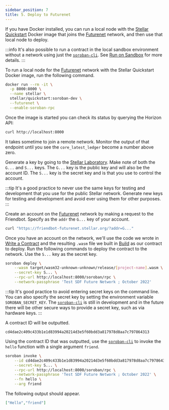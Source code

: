 ```yaml
---
sidebar_position: 7
title: 5. Deploy to Futurenet
---
```


If you have Docker installed, you can run a local node with the [Stellar
Quickstart] Docker image that joins the [Futurenet] network, and then use that
local node to deploy.

[Futurenet]: ../reference/futurenet

:::info
It's also possible to run a contract in the local sandbox environment without a
network using just the [`soroban-cli`]. See [Run on Sandbox] for more details.
:::

To run a local node for the [Futurenet] network with the Stellar Quickstart
Docker image, run the following command.

```sh
docker run --rm -it \
  -p 8000:8000 \
  --name stellar \
  stellar/quickstart:soroban-dev \
  --futurenet \
  --enable-soroban-rpc
```

Once the image is started you can check its status by querying the Horizon API:
```sh
curl http://localhost:8000
```

It takes sometime to join a remote network. Monitor the output of that endpoint
until you see the `core_latest_ledger` become a number above zero.

Generate a key by going to the [Stellar Laboratory]. Make note of both the
`G...` and `S...` keys. The `G...` key is the public key and will also be the
account ID. The `S...` key is the secret key and is that you use to control the
account.

:::tip
It's a good practice to never use the same keys for testing and development that
you use for the public Stellar network. Generate new keys for testing and
development and avoid ever using them for other purposes.
:::

Create an account on the [Futurenet] network by making a request to the
Friendbot. Specify as the `addr` the `G...` key of your account.

```sh
curl "https://friendbot-futurenet.stellar.org/?addr=G..."
```

Once you have an account on the network, we'll use the code we wrote in [Write a
Contract] and the resulting `.wasm` file we built in [Build] as our contract to
deploy. Run the following commands to deploy the contract to the network. Use
the `S...` key as the secret key.

```sh
soroban deploy \
    --wasm target/wasm32-unknown-unknown/release/[project-name].wasm \
    --secret-key S... \
    --rpc-url http://localhost:8000/soroban/rpc \
    --network-passphrase 'Test SDF Future Network ; October 2022'
```

:::tip
It's good practice to avoid entering secret keys on the command line. You can
also specify the secret key by setting the environment variable
`SOROBAN_SECRET_KEY`. The [`soroban-cli`] is still in development and in the
future there will be other secure ways to provide a secret key, such as via
hardware keys.
:::

A contract ID will be outputted.

```
cd4dae2c409c433b1e1d83994a20214d3e5f60bdd3a817978d8aa7c797864313
```

Using the contract ID that was outputted, use the [`soroban-cli`] to invoke the
`hello` function with a single argument `friend`.

```sh
soroban invoke \
    --id cd4dae2c409c433b1e1d83994a20214d3e5f60bdd3a817978d8aa7c797864313 \
    --secret-key S... \
    --rpc-url http://localhost:8000/soroban/rpc \
    --network-passphrase 'Test SDF Future Network ; October 2022' \
    --fn hello \
    --arg friend
```

The following output should appear.

```json
["Hello","friend"]
```

[Write a Contract]: 1.-hello-world#write-a-contract
[Run on a Local Network]: run-on-local-network
[Build]: 1.-hello-world#build
[`soroban-cli`]: ../getting-started/setup#install-the-soroban-cli
[Stellar Laboratory]: https://laboratory.stellar.org/#account-creator?network=test
[Run on Sandbox]: 1.-hello-world#run-on-sandbox
[Stellar Quickstart]: https://github.com/stellar/quickstart
